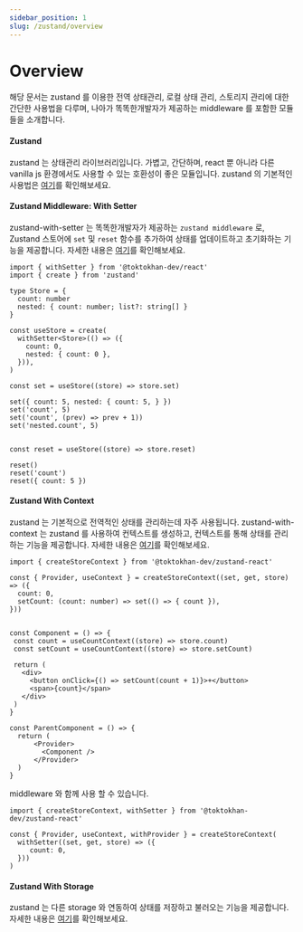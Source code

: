 ```yaml
---
sidebar_position: 1
slug: /zustand/overview
---
```



# Overview
해당 문서는 zustand 를 이용한 전역 상태관리, 로컬 상태 관리, 스토리지 관리에 대한 간단한 사용법을 다루며,
나아가 똑똑한개발자가 제공하는 middleware 를 포함한 모듈들을 소개합니다.




#### Zustand
zustand 는 상태관리 라이브러리입니다. 
가볍고, 간단하며, react 뿐 아니라 다른 vanilla js 환경에서도 사용할 수 있는 호환성이 좋은 모듈입니다.
zustand 의 기본적인 사용법은 [여기](/docs/zustand/basic-guide)를 확인해보세요.


#### Zustand Middleware: With Setter
zustand-with-setter 는 똑똑한개발자가 제공하는 `zustand middleware` 로, Zustand 스토어에 `set` 및 `reset` 함수를 추가하여 상태를 업데이트하고 초기화하는 기능을 제공합니다.
자세한 내용은 [여기](/docs/zustand/with-setter)를 확인해보세요.

```tsx
import { withSetter } from '@toktokhan-dev/react'
import { create } from 'zustand'

type Store = {
  count: number
  nested: { count: number; list?: string[] }
}

const useStore = create(
  withSetter<Store>(() => ({
    count: 0,
    nested: { count: 0 },
  })),
)

const set = useStore((store) => store.set)

set({ count: 5, nested: { count: 5, } })
set('count', 5)
set('count', (prev) => prev + 1))
set('nested.count', 5)


const reset = useStore((store) => store.reset)

reset() 
reset('count')
reset({ count: 5 })
```



#### Zustand With Context
zustand 는 기본적으로 전역적인 상태를 관리하는데 자주 사용됩니다.
zustand-with-context 는 zustand 를 사용하여 컨텍스트를 생성하고, 컨텍스트를 통해 상태를 관리하는 기능을 제공합니다.
자세한 내용은 [여기](/docs/zustand/context)를 확인해보세요.

```tsx
import { createStoreContext } from '@toktokhan-dev/zustand-react'

const { Provider, useContext } = createStoreContext((set, get, store) => ({
  count: 0,
  setCount: (count: number) => set(() => { count }),
}))


const Component = () => {
 const count = useCountContext((store) => store.count)
 const setCount = useCountContext((store) => store.setCount)

 return (
   <div>
     <button onClick={() => setCount(count + 1)}>+</button>
     <span>{count}</span>
   </div>
 )
}

const ParentComponent = () => {
  return (
      <Provider>
        <Component />
      </Provider>
  )
}
```

middleware 와 함께 사용 할 수 있습니다.

```tsx
import { createStoreContext, withSetter } from '@toktokhan-dev/zustand-react'

const { Provider, useContext, withProvider } = createStoreContext(
  withSetter((set, get, store) => ({
     count: 0,
  }))
)
```


#### Zustand With Storage
zustand 는 다른 storage 와 연동하여 상태를 저장하고 불러오는 기능을 제공합니다.
자세한 내용은 [여기](/docs/zustand/persist)를 확인해보세요.





